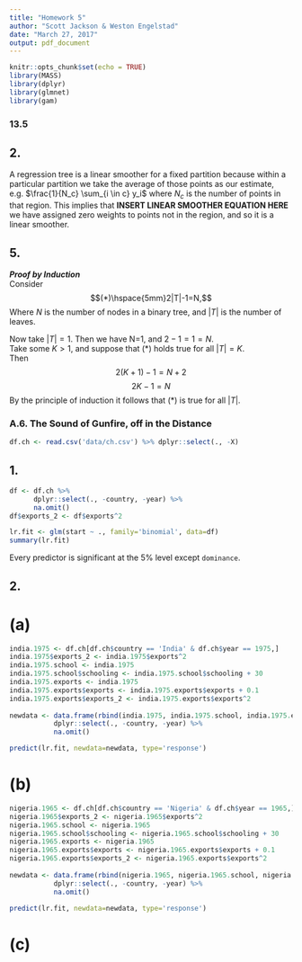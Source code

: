 ```yaml
---
title: "Homework 5"
author: "Scott Jackson & Weston Engelstad"
date: "March 27, 2017"
output: pdf_document
---
```


```r
knitr::opts_chunk$set(echo = TRUE)
library(MASS)
library(dplyr)
library(glmnet)
library(gam)
```

### 13.5

## 2. 
A regression tree is a linear smoother for a fixed partition because within a particular partition we take the average of those points as our estimate, e.g. $\frac{1}{N_c} \sum_{i \in c} y_i$ where $N_c$ is the number of points in that region. This implies that **INSERT LINEAR SMOOTHER EQUATION HERE** we have assigned zero weights to points not in the region, and so it is a linear smoother.

## 5.
***Proof by Induction***  
Consider
$$(*)\hspace{5mm}2|T|-1=N,$$
Where $N$ is the number of nodes in a binary tree, and $|T|$ is the number of leaves.  

Now take $|T| = 1$. Then we have N=1, and $2 - 1 = 1 = N$.  
Take some $K > 1$, and suppose that $(*)$ holds true for all $|T| = K$.   
Then 
$$2(K + 1) - 1 = N + 2$$
$$2K - 1 = N$$
By the principle of induction it follows that $(*)$ is true for all $|T|$.

### A.6. The Sound of Gunfire, off in the Distance 
```r
df.ch <- read.csv('data/ch.csv') %>% dplyr::select(., -X)
```

## 1.
```r
df <- df.ch %>% 
      dplyr::select(., -country, -year) %>% 
      na.omit()
df$exports_2 <- df$exports^2

lr.fit <- glm(start ~ ., family='binomial', data=df)
summary(lr.fit)
```
Every predictor is significant at the $5\%$ level except `dominance`.

## 2.
# (a)
```r
india.1975 <- df.ch[df.ch$country == 'India' & df.ch$year == 1975,]
india.1975$exports_2 <- india.1975$exports^2
india.1975.school <- india.1975
india.1975.school$schooling <- india.1975.school$schooling + 30
india.1975.exports <- india.1975
india.1975.exports$exports <- india.1975.exports$exports + 0.1
india.1975.exports$exports_2 <- india.1975.exports$exports^2
  
newdata <- data.frame(rbind(india.1975, india.1975.school, india.1975.exports)) %>%
           dplyr::select(., -country, -year) %>% 
           na.omit()

predict(lr.fit, newdata=newdata, type='response')
```
# (b)
```r
nigeria.1965 <- df.ch[df.ch$country == 'Nigeria' & df.ch$year == 1965,]
nigeria.1965$exports_2 <- nigeria.1965$exports^2
nigeria.1965.school <- nigeria.1965
nigeria.1965.school$schooling <- nigeria.1965.school$schooling + 30
nigeria.1965.exports <- nigeria.1965
nigeria.1965.exports$exports <- nigeria.1965.exports$exports + 0.1
nigeria.1965.exports$exports_2 <- nigeria.1965.exports$exports^2
  
newdata <- data.frame(rbind(nigeria.1965, nigeria.1965.school, nigeria.1965.exports)) %>%
           dplyr::select(., -country, -year) %>% 
           na.omit()

predict(lr.fit, newdata=newdata, type='response')
```
# (c)



